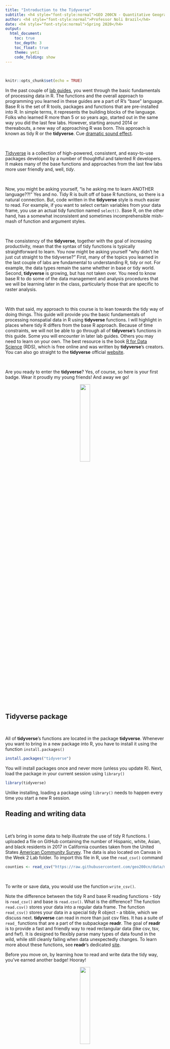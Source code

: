 ```yaml
---
title: "Introduction to the Tidyverse"
subtitle: <h4 style="font-style:normal">GEO 200CN - Quantitative Geography</h4>
author: <h4 style="font-style:normal">Professor Noli Brazil</h4>
date: <h4 style="font-style:normal">Spring 2020</h4>
output: 
  html_document:
    toc: true
    toc_depth: 3
    toc_float: true
    theme: yeti
    code_folding: show
---
```



<style>
p.comment {
background-color: #DBDBDB;
padding: 10px;
border: 1px solid black;
margin-left: 25px;
border-radius: 5px;
font-style: italic;
}

.figure {
   margin-top: 20px;
   margin-bottom: 20px;
}

h1.title {
  font-weight: bold;
  font-family: Arial;  
}

h2.title {
  font-family: Arial;  
}

</style>


<style type="text/css">
#TOC {
  font-size: 13px;
  font-family: Arial;
}
</style>


\

```r
knitr::opts_chunk$set(echo = TRUE)
```


In the past couple of [lab guides](https://rspatial.org/intr/index.html), you went through the basic fundamentals of processing data in R. The functions and the overall approach to programming you learned in these guides are a part of R's "base" language.  Base R is the set of R tools, packages and functions that are pre-installed into R.  In simple terms, it represents the building blocks of the language. Folks who learned R more than 5 or so years ago, started out in the same way you did the last few labs. However, starting around 2014 or thereabouts, a new way of approaching R was born.  This approach is known as tidy R or the **tidyverse**.  Cue [dramatic sound effect](https://www.youtube.com/watch?v=cphNpqKpKc4).

<br>

[Tidyverse](https://www.tidyverse.org/) is a collection of high-powered, consistent, and easy-to-use packages developed by a number of thoughtful and talented R developers.  It makes many of the base functions and approaches from the last few labs more user friendly and, well, *tidy*.  

<br>

Now, you might be asking yourself, "is he asking me to learn ANOTHER language??!" Yes and no. Tidy R is built off of base R functions, so there is a natural connection.  But, code written in the **tidyverse** style is much easier to read. For example, if you want to select certain variables from your data frame, you use an actual tidy function named `select()`. Base R, on the other hand, has a somewhat inconsistent and sometimes incomprehensible mish-mash of function and argument styles.

<br>

The consistency of the **tidyverse**, together with the goal of increasing productivity, mean that the syntax of tidy functions is typically straightforward to learn.  You now might be asking yourself "why didn't he just cut straight to the tidyverse?"  First, many of the topics you learned in the last couple of labs are fundamental to understanding R, tidy or not. For example, the data types remain the same whether in base or tidy world. Second, **tidyverse** is growing, but has not taken over. You need to know base R to do some of the data management and analysis procedures that we will be learning later in the class, particularly those that are specific to raster analysis.  

<br>

With that said, my approach to this course is to lean towards the tidy way of doing things.  This guide will provide you the basic fundamentals of processing nonspatial data in R using **tidyverse** functions. I will highlight in places where tidy R differs from the base R approach. Because of time constraints, we will not be able to go through all of **tidyverse**'s functions in this guide.  Some you will encounter in later lab guides. Others you may need to learn on your own.  The best resource is the book [R for Data Science](http://r4ds.had.co.nz/index.html) (RDS), which is free online and was written by **tidyverse**'s creators.  You can also go straight to the **tidyverse** official [website](https://www.tidyverse.org/).

<br>

Are you ready to enter the **tidyverse**? Yes, of course, so here is your first badge.  Wear it proudly my young friends! And away we go!

<center>
![](/Users/noli/Documents/UCD/teaching/GEO 200CN/lab/geo200cn.github.io/tidyverse.png){ width=25% }

</center>

\

<div style="margin-bottom:25px;">
</div>
## **Tidyverse package**
\

All of **tidyverse**'s functions are located in the package **tidyverse**.  Whenever you want to bring in a new package into R, you have to install it using the function `install.packages()`

```r
install.packages("tidyverse")
```

You will install packages once and never more (unless you update R).  Next, load the package in your current session using `library()`

```r
library(tidyverse)
```

Unlike installing, loading a package using `library()` needs to happen every time you start a new R session.  


<div style="margin-bottom:25px;">
</div>
## **Reading and writing data**
\

Let's bring in some data to help illustrate the use of tidy R functions.  I uploaded a file on GitHub containing the number of Hispanic, white, Asian, and black residents in 2017 in California counties taken from the United States [American Community Survey](https://www.census.gov/programs-surveys/acs).  The data is also located on Canvas in the Week 2 Lab folder.  To import this file in R, use the `read_csv()` command

```r
counties <- read_csv("https://raw.githubusercontent.com/geo200cn/data/master/week2data.csv")
```

<br>

To write or save data, you would use the function `write_csv()`.

Note the difference between the tidy R and base R reading functions - tidy is `read_csv()` and base is `read.csv()`. What is the difference? The function `read.csv()` stores your data into a regular data frame. The function `read_csv()` stores your data in a special tidy R object - a tibble, which we discuss next. **tidyverse** can read in more than just csv files. It has a suite of `read_` functions that are a part of the subpackage **readr**.  The goal of **readr** is to provide a fast and friendly way to read rectangular data (like csv, tsv, and fwf). It is designed to flexibly parse many types of data found in the wild, while still cleanly failing when data unexpectedly changes. To learn more about these functions, see **readr**'s dedicated [site](https://readr.tidyverse.org/index.html).

Before you move on, by learning how to read and write data the tidy way, you've earned another badge! Hooray!

<center>
![](/Users/noli/Documents/UCD/teaching/GEO 200CN/lab/geo200cn.github.io/readr.png){ width=25% }

</center>

\


<div style="margin-bottom:25px;">
</div>
## **Tibbles**
\

Although the **tidyverse** works with all data objects, its fundamental object type is the tibble. Tibbles are essentially a special variant of data frames that have desirable properties for printing and joining.  To illustrate comparisons between tibbles and regular data frames, let's bring in the county data we downloaded above but using the base R function `read.csv()`  

```r
counties.df <- read.csv("https://raw.githubusercontent.com/geo200cn/data/master/week2data.csv")
```


The object *counties.df* is a regular data frame. The first difference between regular data frames and tibbles is how the dataset "looks."  First, the tibble.

```r
counties
```

Tibbles have a refined print method that shows only the first 10 rows, and only the columns that fit on the screen.  In addition, each column reports its name and type.

Tibbles are designed so that you don't accidentally overwhelm your console when you print large data frames.  Compare the print output above to what you get with a data frame

```r
counties.df
```

Ugly, right? 

You may have also noticed that the *NAME* variable in the tibble was stored (by default) as a character vector and not a factor, as was done in *counties.df*. 

```r
is.character(counties.df$NAME)
is.factor(counties.df$NAME)
```

This is another important difference between tidy and base R. `read_csv()` will always read variables containing text as character variables. In contrast, the base R function `read.csv()` will, by default, convert any character variable to a factor. Tidy R figures that if you really wanted a character, you can easily convert it when you load it in. `read_csv()` will also not convert numbers with a leading zero into an integer.  It figures that if you want to convert it into an integer, you can do it after the data are read in.  In contrast, `read.csv()` will assume you want it in an integer.   And you know what they say about [assuming](https://www.youtube.com/watch?v=svkgOsr7pUc).

Anyway, you earned another badge. Yes!

<center>
![](/Users/noli/Documents/UCD/teaching/GEO 200CN/lab/geo200cn.github.io/tibble.png){ width=25% }

</center>

\

<div style="margin-bottom:25px;">
</div>
## **Reshaping**
\

Tidying up a dataset for your specific data project means following three basic rules: (1) Each variable must have its own column, (2) each observation must have its own row, and (3) each value must have its own cell. The dataset *counties* is not tidy for the purposes of this lab as counties are not the unit of observations.

We'll need to "spread" or reshape the dataset to get it to the form we want. Right now, the data is in long form (county by variable as rows) and needs to be converted to wide form (counties as rows).

A wide-form version will have variables (*tpopr*, *nhwhite*, *nhblk*, *nhasn*, and *hisp*), one for each county. So in this case, the value that you want to spread is the *estimate* variable, and the key that you want to group by is the *variable* variable.  To go from long to wide in tidy R, you use the function `spread()`

```r
counties <- spread(counties, key = variable, value = estimate)
counties
```

We now have rows as counties and columns as variables.  To go from wide to long form, you use the `gather()` function.  Use it to get *counties* back to long.

Your data are now in tidy form! Here's another badge for you. High five o/ \\o

<center>
![](/Users/noli/Documents/UCD/teaching/GEO 200CN/lab/geo200cn.github.io/tidyr.jpg){ width=25% }

</center>

\

<div style="margin-bottom:25px;">
</div>
## **Data manipulation**
\

One of the clear advantages of tidy R, at least when you are first learning R, is its assortment of user-friendly data manipulation functions, which is a part of its **dplyr** package. Compared to base R, the beauty of these **dplyr** functions is that they feature consistent design principles and easily work with non-standard evaluation (i.e., you don’t have to put quotes around variable names).

In the **tidyverse**, you will almost never use the `[,]` indexing nor the `$` data frame column indexing that are pervasive throughout base R code. So, to subset (filter) rows, use the `filter()` function. For example, to get Yolo county, which has a [FIPS](https://transition.fcc.gov/oet/info/maps/census/fips/fips.txt) code of "06113"

```r
filter(counties, GEOID == "06113")
```

The name `filter` tells you exactly what you are doing. The first argument is the data object you want to filter on and the second argument is your filtering criteria.  See how easy that was? 

Before we compare how filtering is done in base R, let's duplicate *counties* so we don't lose it.

```r
counties2 <- counties
```

And now let's filter Yolo county using the base R approach

```r
counties2[counties2$GEOID == "06113",]
```


Want to keep or select certain columns? Use the `select()` function, duh!  Let's keep the variables *GEOID*, *NAME* and *tpopr* 

```r
select(counties, GEOID, NAME, tpopr)
```

In base R?

```r
counties2[,c("GEOID", "NAME", "tpopr")]
```

Rename the variable *NAME* to *County* using the function `rename()`.

```r
rename(counties, County = NAME)
```

In base R

```r
names(counties2)[names(counties2) == 'NAME'] <- 'County'
```

Use the `mutate()` function to add new variables to your dataset.  For example, to calculate percent white in each county

```r
mutate(counties, pwhite = nhwhite/tpopr)
```

You can create multiple variables within the same `mutate()` command. 

```r
mutate(counties, pwhite = nhwhite/tpopr, phisp = hisp/tpopr,
                  pasn = nhasn/tpopr, pblk = nhblk/tpopr)
```

In base R?

```r
counties2$pwhite <- counties2$nhwhite/counties2$tpopr
counties2$phisp <-  counties2$hisp/counties2$tpopr
counties2$pasn <- counties2$nhasn/counties2$tpopr
counties2$pblk <- counties2$nhblk/counties2$tpopr
```


Want to sort or arrange your dataset based on ascending values of population size? Use the function `arrange()`

```r
arrange(counties, tpopr)
```

Descending order? Add a negative sign in front of the variable.

```r
arrange(counties, -tpopr)
```

Base R

```r
counties2[order(counties2$tpopr),]
```

Note that with all the tidy functions, we haven’t re-defined the *counties* data frame, so all we have done here is print out the data frame with changes.  To redefine the data frame with the changes, assign it back to *counties* using the arrow operator.

We covered many of the main data manipulation functions that you will routinely encounter in this class, but there are a number of other useful **dplyr** functions, which you can look up in the RDS textbook linked in the introduction.  

You've now earned another Tidy badge. Congratulations!

<center>
![](/Users/noli/Documents/UCD/teaching/GEO 200CN/lab/geo200cn.github.io/dplyr.png){ width=25% }

</center>

\


<div style="margin-bottom:25px;">
</div>
### **Function conflicts**
\

You'll learn to understand that R is beautiful.  But, it isn't perfect. One of its annoyances is that because R is open source, R users who contribute packages sometimes create functions with the same names. To demonstrate this, let's load in the package **MASS**

```r
library(MASS)
```

You see the warning? Keep it in mind. 

Let's use the function `select()` again to keep the variables *GEOID*, *NAME*, and *tpopr* from *counties*

```r
select(counties, GEOID, NAME, tpopr)
```

What in the world just happened? By loading **MASS**, we have overwritten **dplyr**’s `select()` function (hence the warning when you loaded **MASS**). R will choose the function from the package that was most recently loaded. The normal workaround is to be explicit about which `select()` function you want by using `dplyr::select()` as in

```r
dplyr::select(counties, GEOID, NAME, tpopr)
```

But this can be really annoying if you have a lot of `select()` commands in your code (because you have to go through and apply `dplyr::` to each one).  A workaround is to set conflict hierarchies at the top of your document (`conflict_prefer("select", "dplyr")`) to specify that the `select()` function should always come from the dplyr package. The `conflict_prefer()` function is in the **conflicted** package, which we need to install.  The line of code below checks if you already have the package **conflicted** installed. If not, R will install it.

```r
if (!require("conflicted")) install.packages("conflicted")
```

Then load 

```r
library(conflicted)
```

Then set your conflict preferences

```r
conflict_prefer("select", "dplyr")
```

The above code tells R that the function `select` will always come from the package **dplyr**.  Now use `select()` without the `dplyr::`

```r
select(counties, GEOID, NAME, tpopr)
```


We'll run into another function conflict later when we use the `filter()` command, which is now sent to the back after you loaded in **MASS**.  As such, lets make the **dplyr** version the one to use.

```r
conflict_prefer("filter", "dplyr")
```


<div style="margin-bottom:25px;">
</div>
## **Pipes**
\

One of the important innovations from the **tidyverse** is the pipe operator `%>%`. [Pipes](https://www.youtube.com/watch?v=ofsljUAUdlc) are the workhorse of tidy analyses. Piping allows you to chain together many functions, eliminating the need to define multiple intermediate objects to use as the input to subsequent functions. [Pipes](https://www.youtube.com/watch?v=-B5VBH0y2Ig) are also the primary reason that **tidyverse** code is fundamentally easier to read than base R code.

It may seem complicated at first, but what the pipe does is actually quite simple. That is, it allows users to write linear code. To illustrate the use of the pipe, consider the following base R code that takes the mean of the log of three numbers

```r
mean(log(c(1, 3, 9)))
```

Notice how the numbers *c(1, 3, 9)* are nested inside `log()`, which is then nested inside `mean()`. If you’re reading the code from left-to-right, it means the functions are performed in reverse order from how they are written. If we broke the code down into its three functions, we would actually expect the order of operations to proceed as follows

1. Concatenate numbers into vector `c(...)`
2. Log the numeric vector `log(...)`
3. Estimate the mean of the logged numeric vector `mean(...)`

Now consider how you would do this using pipes.

```r
c(1, 3, 9) %>% 
  log() %>% 
  mean()
```

In contrast to the nested base code, the tidy code is linear; in other words, the code appears in the same order (moving from left to right) as the operations are performed.  Let's go back to our *counties* dataset to use pipes to 

1. create the percent race/ethnicity variables 
2. rename the variable *NAME* to *County* 
3. keep the variables *GEOID*, *NAME*, *tpopr*, and percent race/ethnicity

```r
counties3 <- counties %>%
  mutate(pwhite = nhwhite/tpopr, phisp = hisp/tpopr,
                  pasn = nhasn/tpopr, pblk = nhblk/tpopr) %>%
  rename(County = NAME) %>%
  select(GEOID, County, pwhite, phisp, pasn, pblk, tpopr)
```

In the code above, the tibble *counties* is piped into the command `mutate()`.  This command creates the percent race/ethnicity variables. Once `mutate()` is done doing its thing, the result gets piped into the function `rename()`, which renames *NAME* to *County*. This result gets piped into `select()`, which keeps the appropriate variables.  Finally, the final result gets saved into the data object *counties3*.

One more neat thing about piping.  Notice that saving the result into an object named *counties3* happened in the beginning.  So, it's not exactly linear or reading left to right.  So, why don't we make it that way?

```r
counties %>%
  mutate(pwhite = nhwhite/tpopr, phisp = hisp/tpopr,
                  pasn = nhasn/tpopr, pblk = nhblk/tpopr) %>%
  rename(County = NAME) %>%
  select(GEOID, County, pwhite, phisp, pasn, pblk, tpopr) -> counties4
```

At the end of the pipe, we use the `->` operator.  This is somewhat blasphemous, because long time R users are used to the `<-` operator to assign or save a result.  But, boo hoo for you, we've got a new toy now!  The `->` makes complete sense in the **tidyverse** piping world.

Piping makes code clearer, and simultaneously gets rid of the need to define any intermediate objects that you would have needed to keep track of while reading the code. PIPE, Pipe, and pipe whenever you can. Badge it!

<center>
![](/Users/noli/Documents/UCD/teaching/GEO 200CN/lab/geo200cn.github.io/pipe.png){ width=25% }

</center>

\



<div style="margin-bottom:25px;">
</div>
## **Summarizing data**
\


So far we've gone through **tidyverse**'s data cleaning and manipulation functions. What if you want to summarize or describe your data? Well, use the function `summarize()`, of course! (or `summarise()` if you prefer British English).


To illustrate, let's calculate mean percent white in California counties.  

```r
summarize(counties3, mean(pwhite))
```

The first argument inside `summarize()` is the data object *counties3* and the second argument is the function calculating the specific summary statistic, in this case `mean()`, which unsurprisingly calculates the mean of the variable you indicate in between the parentheses.

The summarize function plays very nicely with the `group_by()` function. The `group_by()` function applies another function independently within groups of observations (where the groups are specified by a categorical variable in your data frame). To illustrate, first generate a variable called *large* that designates a county as "Large" if it has a population greater than 182,486, which happens to be the median, and "Not Large" otherwise.

```r
counties3 <- mutate(counties3, large = ifelse(tpopr > 182486, "Large", "Not Large"))
```  

Next, use `group_by()` on this new variable *large* to find the mean percent white by population size category

```r
counties3 %>%
  group_by(large) %>%
  summarize(mean(pwhite))
```

We can create a frequency table that shows the percent of counties that are Large and Not Large.  To get these percentages, you'll need to combine the functions `group_by()`, `summarize()` and `mutate()` using `%>%`.

```r
counties3 %>%
  group_by(large) %>%
  summarize(n = n()) %>%
  mutate(freq = n / sum(n))
```

Let's break up this chunk of code to show exactly what was done here. First, *counties3* was piped into the `group_by()` function.  Next, `group_by(large)` separates the neighborhoods by Large/No Large designation. We then used `summarize()` to count the number of neighborhoods by Large/Not Large designation.  The function to get a count is `n()`, and we saved this count in a variable named *n*. This gave us the following table.

```r
counties3 %>%
  group_by(large) %>%
  summarize (n = n())
```

There are 29 neighborhoods that are designated as Large. Next, this table is piped into  `mutate()`, which creates a variable showing the proportion of all neighborhoods by Large/Not Large designation. The code `sum(n)` adds the values of *n*:  29+29 = 58. We then divide the value of each *n* by this sum:  29/58 = 0.50 and 29/58 = 0.50. That yields the final frequency table. 

No badge because `summarize()` and `group_by()` are **dplyr** functions.

<div style="margin-bottom:25px;">
</div>
## **Data visualization**
\

Instead of tables, you might want to summarize your data using plots. **ggplot2** is **tidyverse**'s data visualization package. The graphing function is `ggplot()` and it takes on the basic template

<br>

````
`r ''`ggplot(data = <DATA>) +
      <GEOM_FUNCTION>(mapping = aes(x, y)) +
      <OPTIONS>()
````
<br>

1. `ggplot()` is the base function where you specify your dataset using the `data = <DATA>` argument.

2. You then need to build on this base by using the plus operator `+` and `<GEOM_FUNCTION>()` where `<GEOM_FUNCTION>()` is a unique function indicating the type of graph you want to plot. Each unique function has its unique set of mapping arguments which you specify using the `mapping = aes()` argument.  Charts and graphs have an x-axis, y-axis, or both.  Check [this](https://rstudio.com/wp-content/uploads/2016/11/ggplot2-cheatsheet-2.1.pdf) **ggplot** cheat sheet for all possible geoms. 

3. `<OPTIONS>()` are a set of functions you can specify to change the look of the graph, for example relabeling the axes or adding a title.


The basic idea is that a ggplot graphic layers geometric objects (circles, lines, etc), themes, and scales on top of data.

You first start out with the base layer.  It represents the empty ggplot layer defined by the `ggplot()` function. 

```r
ggplot(counties3)
```

We haven’t told `ggplot()` what type of geometric object(s) we want to plot, nor how the variables should be mapped to the geometric objects, so we just have a blank plot. We had geoms to paint the blank canvas.

From here, we add a “geom” layer to the ggplot object.  Layers are added to ggplot objects using `+`, instead of `%>%`, since you are not explicitly piping an object into each subsequent layer, but adding layers on top of one another.

Let's create a histogram of percent white. Histograms are used to summarize a single numeric variable.  To create a histogram, use `geom_histogram()` for `<GEOM_FUNCTION()>`.   Inside `geom_histogram()`, you will specify the aesthetic mappings from the variables to the geometric objects that you want.

```r
ggplot(counties3) + 
  geom_histogram(mapping = aes(x=pwhite)) +
  xlab("Percent white") 
```

The above code first specifies the data, then the mapping geometric object (the histogram), and then other aspects of the plot, in the above case, an x-axis label.

What about plotting two numeric variables? A common plot for this is the scatter plot.  Let's plot *pwhite* and *phisp* using the geom `geom_point()`

```r
ggplot(counties3) +
    geom_point(mapping = aes(x = phisp, y = pwhite)) +
    xlab("Percent Hispanic") +
    ylab("Percent white")
```

Here, we specify both an x and y axis in `aes()`. Want to change the color of the points? Add a `col` argument to the `geom_point()` function

```r
ggplot(counties3) +
    geom_point(mapping = aes(x = phisp, y = pwhite), col = "cornflowerblue") +
    xlab("Percent Hispanic") +
    ylab("Percent white")
```

What if you wanted to establish separate colors for counties that are large and not large?  You will need to include the color argument inside the `aes()` function.

```r
ggplot(counties3) +
    geom_point(mapping = aes(x = phisp, y = pwhite, col = large)) +
    xlab("Percent Hispanic") +
    ylab("Percent white")
```


You can pipe in a dataset into `ggplot()`.  For example, a scatterplot of *pwhite* and *phisp* just for large counties

```r
counties3 %>%
  filter(large == "Large") %>%
  ggplot() +
      geom_point(mapping = aes(x = phisp, y = pwhite)) +
      xlab("Percent Hispanic") +
      ylab("Percent white")
```

Why not show scatterplots for both large and not large counties? To do this, add the function `facet_wrap()` 

```r
  ggplot(counties3) +
      geom_point(mapping = aes(x = phisp, y = pwhite)) +
      xlab("Percent Hispanic") +
      ylab("Percent white") +
      facet_wrap(~large) 
```
    

As BBR Chapter 2 explains, boxplots are another common exploratory tool. Boxplots are particularly useful for examining the relationship between a categorical and numeric variable. The `<GEOM_FUNCTION>()` is `geom_boxplot()`. Boxplots are automatically grouped by the x-aesthetic provided. To color boxplots, use the `fill` argument.

```r
counties3 %>%
  ggplot() +
  geom_boxplot(aes(x = large, y = pwhite, fill = large))
```


`ggplot()` is a powerful function, and you can make a lot of really visually captivating graphs. You can change colors, add text labels, layer different plots on top of one another or side by side. You can also make maps with the function, which we'll cover a few labs from now.  You can also make your graphs really "pretty" and professional looking by altering graphing features using `<OPTIONS()`, including colors, labels, titles and axes.  For a list of `ggplot()` functions that alter various features of a graph, check out [Chapter 22 in RDS](http://r4ds.had.co.nz/graphics-for-communication.html).  
    

Here's your **ggplot2** badge. Wear it with pride!


<center>
![](/Users/noli/Documents/UCD/teaching/GEO 200CN/lab/geo200cn.github.io/ggplot2.png){ width=25% }

</center>

\


<div style="margin-bottom:25px;">
</div>
## **Iterations and Loops**
\

The tidy version of the `apply()` function, and more generally tidy's way of iterating and looping, comes from the package **purrr** (like a cat).  The specific tidy function is `map()`.

Fundamentally, maps are for iteration. In the example below I will iterate through the vector `c(1, 4, 7)` by adding 10 to each entry. The following code is how you would do this using the base R apply functions

```r
lapply(c(1, 4, 7), function(number) {
  return(number + 10)
})
```

or

```r
sapply(c(1, 4, 7), function(number) {
  return(number + 10)
})
```

For the **purrr** equivalents, if you want your output to be a list, you would use `map()`, if you want it to be a numeric vector, then you would use `map_dbl()`, if you want it to be a character, then it is `map_chr()`.

```r
map(c(1, 4, 7), function(number) {
  return(number + 10)
})

map_dbl(c(1, 4, 7), function(number) {
  return(number + 10)
})

map_chr(c(1, 4, 7), function(number) {
  return(number + 10)
})
```

If you want to return a data frame, then you would use `map_df()`

For a more comprehensive look at **purrr**, I recommend Jenny Bryan’s [tutorial](https://jennybc.github.io/purrr-tutorial/).

<center>
![](/Users/noli/Documents/UCD/teaching/GEO 200CN/lab/geo200cn.github.io/purrr.jpg){ width=25% }

</center>

\

Cute kat, nice badge.


You're done! 

***


Website created and maintained by [Noli Brazil](https://nbrazil.faculty.ucdavis.edu/)
